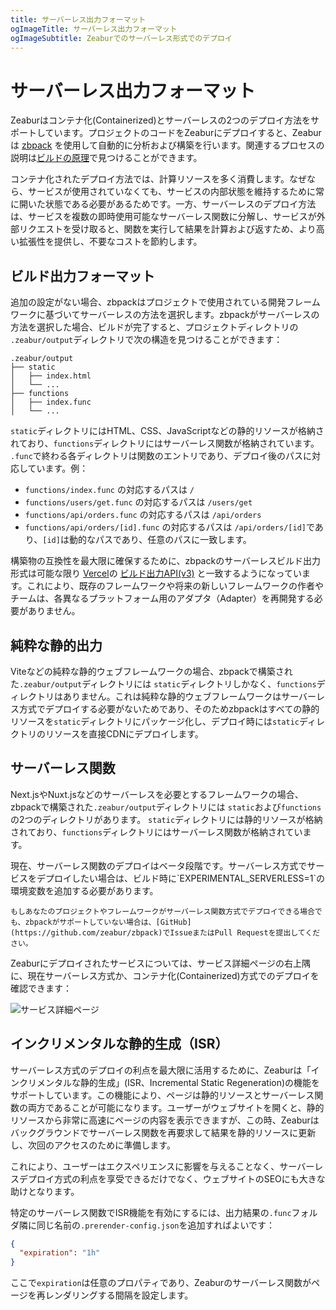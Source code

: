 ```yaml
---
title: サーバーレス出力フォーマット
ogImageTitle: サーバーレス出力フォーマット
ogImageSubtitle: Zeaburでのサーバーレス形式でのデプロイ
---
```



# サーバーレス出力フォーマット

Zeaburはコンテナ化(Containerized)とサーバーレスの2つのデプロイ方法をサポートしています。プロジェクトのコードをZeaburにデプロイすると、Zeaburは [zbpack](https://github.com/zeabur/zbpack) を使用して自動的に分析および構築を行います。関連するプロセスの説明は[ビルドの原理](./builds)で見つけることができます。

コンテナ化されたデプロイ方法では、計算リソースを多く消費します。なぜなら、サービスが使用されていなくても、サービスの内部状態を維持するために常に開いた状態である必要があるためです。一方、サーバーレスのデプロイ方法は、サービスを複数の即時使用可能なサーバーレス関数に分解し、サービスが外部リクエストを受け取ると、関数を実行して結果を計算および返すため、より高い拡張性を提供し、不要なコストを節約します。

## ビルド出力フォーマット

追加の設定がない場合、zbpackはプロジェクトで使用されている開発フレームワークに基づいてサーバーレスの方法を選択します。zbpackがサーバーレスの方法を選択した場合、ビルドが完了すると、プロジェクトディレクトリの `.zeabur/output`ディレクトリで次の構造を見つけることができます：

```
.zeabur/output
├── static
│   ├── index.html
│   └── ...
├── functions
│   ├── index.func
│   └── ...
```

`static`ディレクトリにはHTML、CSS、JavaScriptなどの静的リソースが格納されており、`functions`ディレクトリにはサーバーレス関数が格納されています。 `.func`で終わる各ディレクトリは関数のエントリであり、デプロイ後のパスに対応しています。例：

- `functions/index.func` の対応するパスは `/`
- `functions/users/get.func` の対応するパスは `/users/get`
- `functions/api/orders.func` の対応するパスは `/api/orders`
- `functions/api/orders/[id].func` の対応するパスは `/api/orders/[id]`であり、`[id]`は動的なパスであり、任意のパスに一致します。

構築物の互換性を最大限に確保するために、zbpackのサーバーレスビルド出力形式は可能な限り [Vercel](https://vercel.com/)の [ビルド出力API(v3)](https://vercel.com/docs/build-output-api/v3) と一致するようになっています。これにより、既存のフレームワークや将来の新しいフレームワークの作者やチームは、各異なるプラットフォーム用のアダプタ（Adapter）を再開発する必要がありません。

## 純粋な静的出力

Viteなどの純粋な静的ウェブフレームワークの場合、zbpackで構築された`.zeabur/output`ディレクトリには `static`ディレクトリしかなく、`functions`ディレクトリはありません。これは純粋な静的ウェブフレームワークはサーバーレス方式でデプロイする必要がないためであり、そのためzbpackはすべての静的リソースを`static`ディレクトリにパッケージ化し、デプロイ時には`static`ディレクトリのリソースを直接CDNにデプロイします。

## サーバーレス関数

Next.jsやNuxt.jsなどのサーバーレスを必要とするフレームワークの場合、zbpackで構築された`.zeabur/output`ディレクトリには `static`および`functions`の2つのディレクトリがあります。 `static`ディレクトリには静的リソースが格納されており、`functions`ディレクトリにはサーバーレス関数が格納されています。

<Callout>
    現在、サーバーレス関数のデプロイはベータ段階です。サーバーレス方式でサービスをデプロイしたい場合は、ビルド時に`EXPERIMENTAL_SERVERLESS=1`の環境変数を追加する必要があります。

    もしあなたのプロジェクトやフレームワークがサーバーレス関数方式でデプロイできる場合でも、zbpackがサポートしていない場合は、[GitHub](https://github.com/zeabur/zbpack)でIssueまたはPull Requestを提出してください。
</Callout>

Zeaburにデプロイされたサービスについては、サービス詳細ページの右上隅に、現在サーバーレス方式か、コンテナ化(Containerized)方式でのデプロイを確認できます：

![サービス詳細ページ](/advanced/serverless.png)

## インクリメンタルな静的生成（ISR）

サーバーレス方式のデプロイの利点を最大限に活用するために、Zeaburは「インクリメンタルな静的生成」(ISR、Incremental Static Regeneration)の機能をサポートしています。この機能により、ページは静的リソースとサーバーレス関数の両方であることが可能になります。ユーザーがウェブサイトを開くと、静的リソースから非常に高速にページの内容を表示できますが、この時、Zeaburはバックグラウンドでサーバーレス関数を再要求して結果を静的リソースに更新し、次回のアクセスのために準備します。

これにより、ユーザーはエクスペリエンスに影響を与えることなく、サーバーレスデプロイ方式の利点を享受できるだけでなく、ウェブサイトのSEOにも大きな助けとなります。

特定のサーバーレス関数でISR機能を有効にするには、出力結果の`.func`フォルダ隣に同じ名前の`.prerender-config.json`を追加すればよいです：

```json
{
  "expiration": "1h"
}
```

ここで`expiration`は任意のプロパティであり、Zeaburのサーバーレス関数がページを再レンダリングする間隔を設定します。